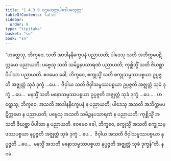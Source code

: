 ```yaml
---
title: "1.4.3.9 ပဌမဟတ္ထပါဒေါပမသုတ္တ"
tableOfContents: false
sidebar:
  order: 9
type: "tipitaka"
basket: "su"
book: "sn"
---
```



<DynamicBreadcrumb />

<Division number="236" book="sn" e="ch" v="18" p="314">

<Paragraph number="991" book="sn">
“ဟတ္ထေသု, ဘိက္ခဝေ, သတိ အာဒါနနိက္ခေပနံ ပညာယတိ; ပါဒေသု သတိ အဘိက္ကမပဋိက္ကမော ပညာယတိ; ပဗ္ဗေသု သတိ သမိဉ္ဇနပသာရဏံ ပညာယတိ; ကုစ္ဆိသ္မိံ သတိ ဇိဃစ္ဆာ ပိပါသာ ပညာယတိ. ဧဝမေဝ ခေါ, ဘိက္ခဝေ, စက္ခုသ္မိံ သတိ စက္ခုသမ္ဖဿပစ္စယာ ဥပ္ပဇ္ဇတိ အဇ္ဈတ္တံ သုခံ ဒုက္ခံ …ပေ…  ဇိဝှါယ သတိ ဇိဝှါသမ္ဖဿပစ္စယာ ဥပ္ပဇ္ဇတိ အဇ္ဈတ္တံ သုခံ ဒုက္ခံ …ပေ…  မနသ္မိံ သတိ မနောသမ္ဖဿပစ္စယာ ဥပ္ပဇ္ဇတိ အဇ္ဈတ္တံ သုခံ ဒုက္ခံ …ပေ… .
</Paragraph>

<Paragraph number="992" book="sn">
ဟတ္ထေသု, ဘိက္ခဝေ, အသတိ အာဒါနနိက္ခေပနံ န ပညာယတိ; ပါဒေသု အသတိ အဘိက္ကမပဋိက္ကမော န ပညာယတိ; ပဗ္ဗေသု အသတိ သမိဉ္ဇနပသာရဏံ န ပညာယတိ; ကုစ္ဆိသ္မိံ အသတိ ဇိဃစ္ဆာ ပိပါသာ န ပညာယတိ. ဧဝမေဝ ခေါ, ဘိက္ခဝေ, စက္ခုသ္မိံ အသတိ စက္ခုသမ္ဖဿပစ္စယာ နုပ္ပဇ္ဇတိ အဇ္ဈတ္တံ သုခံ ဒုက္ခံ …ပေ…  ဇိဝှါယ အသတိ ဇိဝှါသမ္ဖဿပစ္စယာ နုပ္ပဇ္ဇတိ …ပေ…  မနသ္မိံ အသတိ မနောသမ္ဖဿပစ္စယာ နုပ္ပဇ္ဇတိ အဇ္ဈတ္တံ သုခံ ဒုက္ခန်”တိ.

</Paragraph>
</Division>

<Paragraph number="993" type="center" book="sn">
နဝမံ.
</Paragraph>